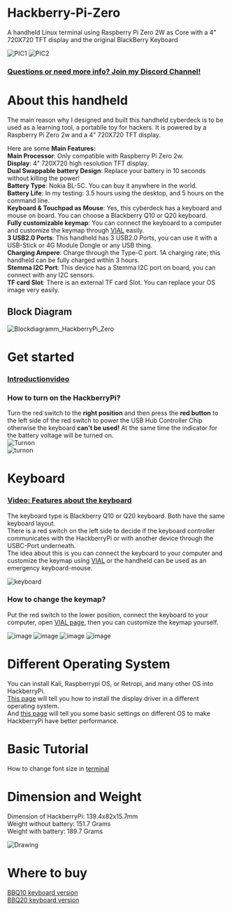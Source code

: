 # Hackberry-Pi-Zero
A handheld Linux terminal using Raspberry Pi Zero 2W as Core with a 4" 720X720 TFT display and the original BlackBerry Keyboard

![PIC1](https://github.com/user-attachments/assets/5038ae93-bd02-41cb-a2df-9c7afeaa57e3)
![PIC2](https://github.com/user-attachments/assets/19b1a504-f155-4f84-992f-cf4c463f5743)  

### [Questions or need more info? Join my Discord Channel!](https://discord.gg/WzPthAmMbP)  
# <a name='About this handheld  '>About this handheld</a>
The main reason why I designed and built this handheld cyberdeck is to be used as a learning tool, a portablle toy for hackers. It is powered by a Raspberry Pi Zero 2w and a 4" 720X720 TFT display. 

Here are some **Main Features:**  
**Main Processor**: Only compatible with Raspberry Pi Zero 2w.  
**Display**: 4" 720X720 high resolution TFT display.  
**Dual Swappable battery Design**: Replace your battery in 10 seconds without killing the power!  
**Battery Type**: Nokia BL-5C. You can buy it anywhere in the world.  
**Battery Life**: In my testing: 3.5 hours using the desktop, and 5 hours on the command line.  
**Keyboard & Touchpad as Mouse**: Yes, this cyberdeck has a keyboard and mouse on board. You can choose a Blackberry Q10 or Q20 keyboard.  
**Fully customizable keymap**: You can connect the keyboard to a computer and customize the keymap through [VIAL](https://get.vial.today/) easily.  
**3 USB2.0 Ports**: This handheld has 3 USB2.0 Ports, you can use it with a USB-Stick or 4G Module Dongle or any USB thing.  
**Charging Ampere**: Charge through the Type-C port. 1A charging rate; this handheld can be fully charged within 3 hours.  
**Stemma I2C Port**: This device has a Stemma I2C port on board, you can connect with any I2C sensors.  
**TF card Slot**: There is an external TF card Slot. You can replace your OS image very easily.  

## Block Diagram
![Blockdiagramm_HackberryPi_Zero](https://github.com/CarbonComputers/HackberryPi-Zero/blob/main/Mechanical-Drawing/HackberryPi%20Diagram.png)


# <a name='Get started  '>Get started   </a>  
### [Introductionvideo](https://www.youtube.com/watch?v=HDEBzaB1IcY&ab_channel=ZitaoTech)
### How to turn on the HackberryPi?  
Turn the red switch to the **right position** and then press the **red button** to the left side of the red switch to power the USB Hub Controller Chip otherwise the keyboard **can't be used!** At the same time the indicator for the battery voltage will be turned on.    
![Turnon](https://github.com/user-attachments/assets/9e333c90-5131-4404-85bd-e2c72a7e1bd3)  
![turnon](https://github.com/ZitaoTech/Hackberry-Pi_Zero/blob/main/Picture/Turnon.gif)
# <a name='Keyboard  '>Keyboard</a>
### [Video: Features about the keyboard](https://www.youtube.com/watch?v=mscH1y3DAzE&t=2s&ab_channel=ZitaoTech)
The keyboard type is Blackberry Q10 or Q20 keyboard. Both have the same keyboard layout.  
There is a red switch on the left side to decide if the keyboard controller communicates with the HackberryPi or with another device through the USBC-Port underneath.  
The idea about this is you can connect the keyboard to your computer and customize the keymap using [VIAL](https://get.vial.today/) or the handheld can be used as an emergency keyboard-mouse.

![keyboard](https://github.com/user-attachments/assets/63ac5772-f248-4117-bd29-ae0b3058e1e4)
### How to change the keymap?  
Put the red switch to the lower position, connect the keyboard to your computer, open [VIAL page](https://vial.rocks/), then you can customize the keymap yourself.

![image](https://github.com/CarbonComputers/HackberryPi-Zero/blob/main/Images/full-view.png)
![image](https://github.com/CarbonComputers/HackberryPi-Zero/blob/main/Images/layer0.png)
![image](https://github.com/CarbonComputers/HackberryPi-Zero/blob/main/Images/layer1.png)
![image](https://github.com/CarbonComputers/HackberryPi-Zero/blob/main/Images/layer2.png)


# <a name='Different Operating System  '>Different Operating System</a>
You can install Kali, Raspberrypi OS, or Retropi, and many other OS into HackberryPi.  
[This page](https://github.com/ZitaoTech/Hackberry-Pi_Zero/tree/main/Screen) will tell you how to install the display driver in a different operating system.  
And [this page](https://github.com/ZitaoTech/Hackberry-Pi_Zero/tree/main/Basic-Setup) will tell you some basic settings on different OS to make HackberryPi have better performance. 
# <a name='Basic Tutorial  '>Basic Tutorial</a>
How to change font size in [terminal](https://askubuntu.com/questions/173220/how-do-i-change-the-font-or-the-font-size-in-the-tty-console)
# <a name='Dimension and Weight  '>Dimension and Weight</a>
Dimension of HackberryPi: 139.4x82x15.7mm  
Weight without battery: 151.7 Grams  
Weight with battery: 189.7 Grams

![Drawing](https://github.com/CarbonComputers/HackberryPi-Zero/blob/main/Mechanical-Drawing/HackberryPi%20Blueprint.png)  
# <a name='Where to buy  '>Where to buy</a>
[BBQ10 keyboard version](https://www.tindie.com/products/zitaotech/hackberrypi-cyberdeck-handheld-with-bbq10-keyboard/)  
[BBQ20 keyboard version](https://www.tindie.com/products/zitaotech/hackberrypi-cyberdeck-handheld-with-bbq20-keyboard/)
